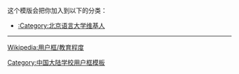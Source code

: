 {{Userbox
  |border-c = #AAAA00
  |border-s = 1
  |id-c     = #fff
  |id-s     = 10
  |id-fc    = #000
  |info-c   = #EFEFEF
  |info-s   = 10
  |info-fc  = #000
  |id       = 北语
  |info     = 这个用户是<span class="org">'''[[北京语言大学]]'''</span>的校友、学生或老师。
}}[[Category:北京语言大学维基人|{{PAGENAME}}]]
<noinclude>
<div style="clear:both">
这个模版会把你加入到以下的分类：
*[[:Category:北京语言大学维基人]]
----
[[Wikipedia:用户框/教育程度]]</div>
{{UF-hcard-part}}
[[Category:中国大陆学校用户框模板]]
</noinclude>